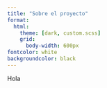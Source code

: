 ```yaml
---
title: "Sobre el proyecto"
format: 
  html:
    theme: [dark, custom.scss]
    grid:
      body-width: 600px
fontcolor: white
backgroundcolor: black
---
```


Hola